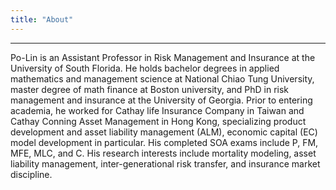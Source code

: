 ```yaml
---
title: "About"
---
```

**************
Po-Lin is an Assistant Professor in Risk Management and Insurance at the University of South Florida. He holds bachelor degrees in applied mathematics and management science at National Chiao Tung University, master degree of math finance at Boston university, and PhD in risk management and insurance at the University of Georgia. Prior to entering academia, he worked for Cathay life Insurance Company in Taiwan and Cathay Conning Asset Management in Hong Kong, specializing product development and asset liability management (ALM), economic capital (EC) model development in particular. His completed SOA exams include P, FM, MFE, MLC, and C.  His research interests include mortality modeling, asset liability management, inter-generational risk transfer, and insurance market discipline. 